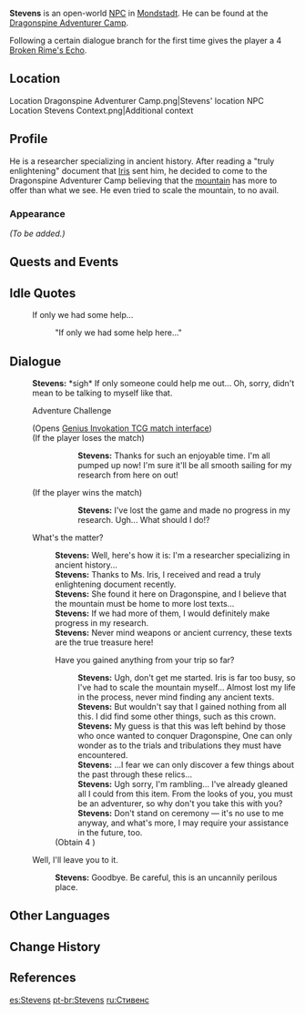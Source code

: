 {{Meta
<!-- REMOVE THIS TEMPLATE AFTER ADDING MISSING INFO -->
|missing_NPC_profile  = yes
}}
{{Character Infobox
|type             = Open-World NPC
|image            = NPC Stevens.png
|region           = Mondstadt
|location         = Mondstadt
|voiceEN          = [https://michaelschwal.be/ Michael Schwalbe]<ref name="Michael Schwalbe">Twitter: [https://twitter.com/WhatHeSaidVO/status/1371242120258809857 EN VA Self Announcement] ([https://web.archive.org/web/20210314232951/https://twitter.com/WhatHeSaidVO/status/1371242120258809857 Archived])</ref>
|title            = Researcher
|dialoguereward   = {{Card|Broken Rime's Echo|1|quality=4}}
}}
'''Stevens''' is an open-world [[NPC]] in [[Mondstadt]]. He can be found at the [[Dragonspine Adventurer Camp]].

Following a certain dialogue branch for the first time gives the player a 4{{star}} [[Broken Rime's Echo]].

==Location==
<gallery>
Location Dragonspine Adventurer Camp.png|Stevens' location
NPC Location Stevens Context.png|Additional context
</gallery>

==Profile==
<!-- detailed story/lore information goes here -->
He is a researcher specializing in ancient history. After reading a "truly enlightening" document that [[Iris (Dragonspine Adventurer Camp)|Iris]] sent him, he decided to come to the Dragonspine Adventurer Camp believing that the [[Dragonspine|mountain]] has more to offer than what we see. He even tried to scale the mountain, to no avail.

===Appearance===
''(To be added.)''

==Quests and Events==
{{Quests and Events}}

==Idle Quotes==
{{Dialogue Start}}
:{{DIcon|Idle}} If only we had some help...
::{{A|VO Stevens 01.ogg}} "If only we had some help here..."
{{Dialogue End}}

==Dialogue==
{{Dialogue Start}}
:'''Stevens:''' *sigh* If only someone could help me out... Oh, sorry, didn't mean to be talking to myself like that.
:{{DIcon|TCG}} Adventure Challenge
:;(Opens [[Genius Invokation TCG/Stage/Stevens/The Keenness of Dragon Claws|Genius Invokation TCG match interface]])
:;(If the player loses the match)
:::'''Stevens:''' Thanks for such an enjoyable time. I'm all pumped up now! I'm sure it'll be all smooth sailing for my research from here on out!
:;(If the player wins the match)
:::'''Stevens:''' I've lost the game and made no progress in my research. Ugh... What should I do!?
:{{DIcon}} What's the matter?
::'''Stevens:''' Well, here's how it is: I'm a researcher specializing in ancient history...
::'''Stevens:''' Thanks to Ms. Iris, I received and read a truly enlightening document recently.
::'''Stevens:''' She found it here on Dragonspine, and I believe that the mountain must be home to more lost texts...
::'''Stevens:''' If we had more of them, I would definitely make progress in my research.
::'''Stevens:''' Never mind weapons or ancient currency, these texts are the true treasure here!
::{{DIcon|Reward}} Have you gained anything from your trip so far?
:::'''Stevens:''' Ugh, don't get me started. Iris is far too busy, so I've had to scale the mountain myself...  Almost lost my life in the process, never mind finding any ancient texts.
:::'''Stevens:''' But wouldn't say that I gained nothing from all this. I did find some other things, such as this crown.
:::'''Stevens:''' My guess is that this was left behind by those who once wanted to conquer Dragonspine, One can only wonder as to the trials and tribulations they must have encountered.
:::'''Stevens:''' ...I fear we can only discover a few things about the past through these relics...
:::'''Stevens:''' Ugh sorry, I'm rambling... I've already gleaned all I could from this item. From the looks of you, you must be an adventurer, so why don't you take this with you?
:::'''Stevens:''' Don't stand on ceremony &mdash; it's no use to me anyway, and what's more, I may require your assistance in the future, too.
::;(Obtain 4{{star}} {{Item|Broken Rime's Echo}})
:{{DIcon}} Well, I'll leave you to it.
::'''Stevens:''' Goodbye. Be careful, this is an uncannily perilous place.
{{Dialogue End}}

==Other Languages==
{{Other Languages
|default_hidden = 1
|en      = Stevens
|zhs     = 史蒂文斯
|zhs_rm  = Shǐdìwénsī
|zht     = 史蒂文斯
|zht_rm  = Shǐdìwénsī
|ja      = スティーブンス
|ja_rm   = Sutiibunsu
|ko      = 스티븐스
|es      = Stevens
|fr      = Stevens
|ru      = Стивенс
|th      = Stevens
|vi      = Stevens
|de      = Stevens
|id      = Stevens
|pt      = Stevens
|tr      = Stevens
|it      = Stevens
}}

==Change History==
{{Change History|1.2}}

==References==
{{Reflist}}

[[es:Stevens]]
[[pt-br:Stevens]]
[[ru:Стивенс]]